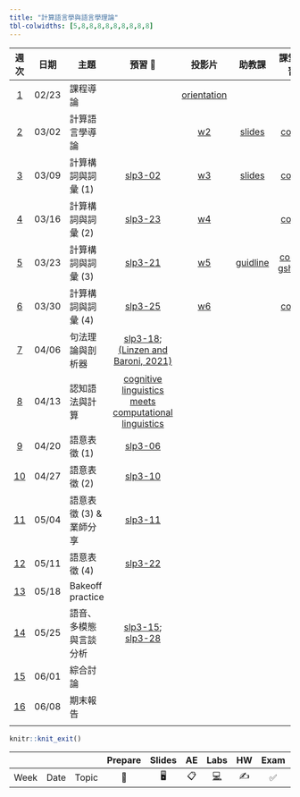 ```yaml
---
title: "計算語言學與語言學理論"
tbl-colwidths: [5,8,8,8,8,8,8,8,8,8]
---
```


::: column-screen-inset-right
|           週次            | 日期  | 主題                    |                                                                              預習 📖                                                                              |              投影片               |                       助教課                        |                                                 課堂練習                                                 |                                                                     作業                                                                     |
|:-----:|-------|-------|:-----------------------:|:-----:|:-----:|:-----:|:-----:|
|  [1](/weeks/week-1.html)  | 02/23 | 課程導論                |                                                                                                                                                                   | [orientation](/weeks/week-1.html) |                                                     |                                                                                                          |                                                                                                                  
|  [2](/weeks/week-2.html)  | 03/02 | 計算語言學導論          |                                                                                                                                                                   |      [w2](/weeks/week-2.html)      |           [slides](/labs/Week2_spaCy.pdf)           | [colab](https://colab.research.google.com/drive/1EJ7_Gc4M6xlf5lmDz4og-Y1qw56i5eDv#scrollTo=2bgNFiH0hbch) | [HW1](https://classroom.github.com/a/dSlccwZi), [HW1_Ans](https://colab.research.google.com/drive/1z_Fo3o223I-QPO8Kh86kWrREHy2Q2pmy) |
|  [3](/weeks/week3.html)   | 03/09 | 計算構詞與詞彙 (1)      |                                                     [slp3-02](https://web.stanford.edu/~jurafsky/slp3/2.pdf)                                                      |      [w3](/weeks/week3.html)      | [slides](/labs/Week3_%EF%BC%B7ord_Segmentation.pdf) | [colab](https://colab.research.google.com/drive/1Oj_BsykCk4J7R9xYO2HJa7WTuwb04679#scrollTo=iSE-OZ0cCiR5) |  [HW2](https://classroom.github.com/a/nxTCYAiT), [HW2_Ans](https://colab.research.google.com/drive/13aQu0WbP_sQ_ulN6X6wPIbjaZE1hHwqK?usp=share_link)                                                                                                                            |
|  [4](/weeks/week-4.html)  | 03/16 | 計算構詞與詞彙 (2)      |                                                     [slp3-23](https://web.stanford.edu/~jurafsky/slp3/23.pdf)                                                     |      [w4](/weeks/week4.html)      |                                                     | [colab](https://colab.research.google.com/drive/1zZoQJThyTQ3nhaRacduQADe65BKRABeM#scrollTo=2TSEGJJ3VH9L)                                                                                                         |  [HW3](https://classroom.github.com/a/jVgzCvnw), [HW3_Ans](https://colab.research.google.com/drive/1FlhbrxD461XE4SbvJ7H5gPyknrij27KB?usp=sharing)                                                                                                                                            |
|  [5](/weeks/week-5.html)  | 03/23 | 計算構詞與詞彙 (3)      |                                                     [slp3-21](https://web.stanford.edu/~jurafsky/slp3/21.pdf)                         |   [w5](/weeks/week5.html)                                    |   [guidline](/labs/Week5_annotation_guideline.pdf)                                                  |  [colab](https://colab.research.google.com/drive/1swk4bXnxaKcCLMhTTaWfLNFlMEjJBA9y), [gsheet](https://docs.google.com/spreadsheets/d/1VRfZ-1amB4-6D1-usWHM3TlvSoPs76fa9buQm6riyyc/edit?usp=share_link)                                                                                                        |   [HW4](https://classroom.github.com/a/BjFsW7Qv)                                                                                                                                           |
|  [6](/weeks/week6.html)  | 03/30 | 計算構詞與詞彙 (4)      |                                               [slp3-25](https://web.stanford.edu/~jurafsky/slp3/25.pdf)                                                |         [w6](/weeks/week6.html)                           |                                                     |   [colab](https://colab.research.google.com/drive/1ACzdKa8eVmqPpNQrBvTVavP-CF4yfgwB#scrollTo=6s64iSitULUv)                                                                                                       |  [HW5](https://classroom.github.com/a/ZrbLxGAS)                                                                                                                                            |
|  [7](/weeks/week-7.html)  | 04/06 | 句法理論與剖析器        | [slp3-18](https://web.stanford.edu/~jurafsky/slp3/18.pdf); [(Linzen and Baroni, 2021)](/supplemental/linzen2020.pdf) |                                   |                                                     |                                                                                                          |                                                                                                                                              |
|  [8](/weeks/week-8.html)  | 04/13 | 認知語法與計算          |                [cognitive linguistics meets computational linguistics](https://www.degruyter.com/document/doi/10.1515/9783110687279/html#contents)                |                                   |                                                     |                                                                                                          |                                                                                                                                              |
|  [9](/weeks/week-9.html)  | 04/20 | 語意表徵 (1)            |                                                     [slp3-06](https://web.stanford.edu/~jurafsky/slp3/6.pdf)                                                      |                                   |                                                     |                                                                                                          |                                                                                                                                              |
| [10](/weeks/week-10.html) | 04/27 | 語意表徵 (2)            |                                                     [slp3-10](https://web.stanford.edu/~jurafsky/slp3/10.pdf)                                                     |                                   |                                                     |                                                                                                          |                                                                                                                                              |
| [11](/weeks/week-11.html) | 05/04 | 語意表徵 (3) & 業師分享 |                                                     [slp3-11](https://web.stanford.edu/~jurafsky/slp3/11.pdf)                                                     |                                   |                                                     |                                                                                                          |                                                                                                                                              |
| [12](/weeks/week-12.html) | 05/11 | 語意表徵 (4)            |                                                     [slp3-22](https://web.stanford.edu/~jurafsky/slp3/22.pdf)                                                     |                                   |                                                     |                                                                                                          |                                                                                                                                              |
| [13](/weeks/week-13.html) | 05/18 | Bakeoff practice        |                                                                                                                                                                   |                                   |                                                     |                                                                                                          |                                                                                                                                              |
| [14](/weeks/week-14.html) | 05/25 | 語音、多模態與言談分析  |                       [slp3-15](https://web.stanford.edu/~jurafsky/slp3/15.pdf); [slp3-28](https://web.stanford.edu/~jurafsky/slp3/28.pdf)                        |                                   |                                                     |                                                                                                          |                                                                                                                                              |
| [15](/weeks/week-15.html) | 06/01 | 綜合討論                |                                                                                                                                                                   |                                   |                                                     |                                                                                                          |                                                                                                                                              |
| [16](/weeks/week-16.html) | 06/08 | 期末報告                |                                                                                                                                                                   |                                   |                                                     |                                                                                                          |                                                                                                                                              |
|                           |       |                         |                                                                                                                                                                   |                                   |                                                     |                                                                                                          |                                                                                                                                              |
:::

```r
knitr::knit_exit()
```

|      |      |       | Prepare | Slides | AE  |                                                    Labs                                                    | HW  | Exam | Project |
|-----|-----|-----|:---:|:---:|:---:|:---------------------------:|:---:|:---:|:---:|
| Week | Date | Topic |   📖    |   🖥️   | 📋  | [💻](https://sakai.duke.edu/samigo-app/servlet/Login?id=6fa7ebf3-01af-42a6-91ba-3e813d3901221641094171786) | ✍️  |  ✅  |   📂    |
